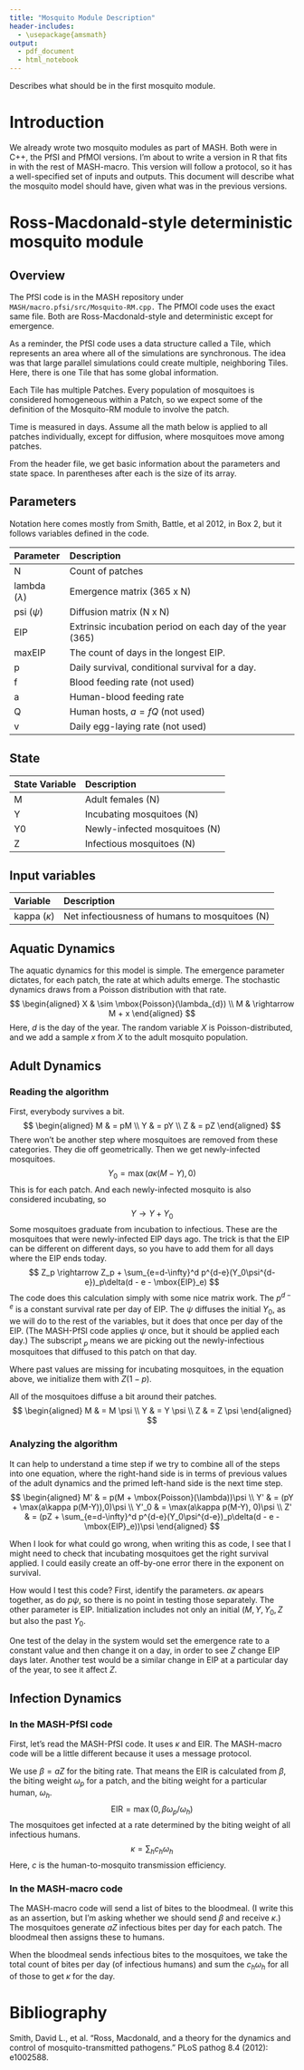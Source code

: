 ```yaml
---
title: "Mosquito Module Description"
header-includes:
  - \usepackage{amsmath}
output:
  - pdf_document
  - html_notebook
---
```


Describes what should be in the first mosquito module.

# Introduction

We already wrote two mosquito modules as part of MASH.
Both were in C++, the PfSI and PfMOI versions. I'm about
to write a version in R that fits in with the rest of
MASH-macro. This version will follow a protocol, so it
has a well-specified set of inputs and outputs. This document
will describe what the mosquito model should have,
given what was in the previous versions.


# Ross-Macdonald-style deterministic mosquito module

## Overview
The PfSI code is in the MASH repository under
`MASH/macro.pfsi/src/Mosquito-RM.cpp.` The PfMOI code
uses the exact same file. Both are Ross-Macdonald-style
and deterministic except for emergence.

As a reminder, the PfSI code uses a data structure called
a Tile, which represents an area where all of the
simulations are synchronous. The idea was that large
parallel simulations could create multiple, neighboring
Tiles. Here, there is one Tile that has some global
information.

Each Tile has multiple Patches. Every population of
mosquitoes is considered homogeneous within a Patch,
so we expect some of the definition of the Mosquito-RM
module to involve the patch.

Time is measured in days. Assume all the math below is applied to
all patches individually, except for diffusion, where
mosquitoes move among patches.

From the header file, we get basic information about
the parameters and state space. In parentheses after each
is the size of its array.


## Parameters

Notation here comes mostly from Smith, Battle, et al 2012, in Box 2, but
it follows variables defined in the code.

Parameter           Description
------------------- ----------------------------------------------------------
N                   Count of patches
lambda ($\lambda$)  Emergence matrix (365 x N)
psi ($\psi$)        Diffusion matrix (N x N)
EIP                 Extrinsic incubation period on each day of the year (365)
maxEIP              The count of days in the longest EIP.
p                   Daily survival, conditional survival for a day.
f                   Blood feeding rate (not used)
a                   Human-blood feeding rate
Q                   Human hosts, $a = fQ$ (not used)
v                   Daily egg-laying rate (not used)


## State

State Variable  Description
--------------- ---------------------------------------------------
M               Adult females (N)
Y               Incubating mosquitoes (N)
Y0              Newly-infected mosquitoes (N)
Z               Infectious mosquitoes (N)

## Input variables

Variable            Description
------------------  -----------------------------------------------
kappa ($\kappa$)    Net infectiousness of humans to mosquitoes (N)


## Aquatic Dynamics

The aquatic dynamics for this model is simple.
The emergence parameter dictates, for each patch, the rate
at which adults emerge. The stochastic dynamics draws
from a Poisson distribution with that rate.
$$
\begin{aligned}
  X & \sim \mbox{Poisson}(\lambda_{d}) \\
  M & \rightarrow M + x
\end{aligned}
$$
Here, $d$ is the day of the year. The random variable $X$
is Poisson-distributed, and we add a sample $x$ from $X$
to the adult mosquito population.

## Adult Dynamics

### Reading the algorithm
First, everybody survives a bit.
$$
\begin{aligned}
  M & = pM \\
  Y & = pY \\
  Z & = pZ
\end{aligned}
$$
There won't be another step where mosquitoes are removed from
these categories. They die off geometrically.
Then we get newly-infected mosquitoes.
$$
 Y_{0} = \max(a\kappa(M-Y), 0)
$$
This is for each patch. And each newly-infected mosquito is
also considered incubating, so
$$
  Y\rightarrow Y + Y_{0}
$$
Some mosquitoes graduate from incubation to infectious.
These are the mosquitoes that were newly-infected EIP
days ago. The trick is that the EIP can be different on
different days, so you have to add them for all days where
the EIP ends today.
$$
Z_p \rightarrow Z_p + \sum_{e=d-\infty}^d p^{d-e}(Y_0\psi^{d-e})_p\delta(d - e - \mbox{EIP}_e)
$$
The code does this calculation simply with some nice matrix work.
The $p^{d-e}$ is a constant survival rate per day of EIP.
The $\psi$ diffuses the initial $Y_0$, as we will do to
the rest of the variables, but it does that once per day
of the EIP. (The MASH-PfSI code applies $\psi$ once, but it
should be applied each day.) The subscript ${}_p$ means we are
picking out the newly-infectious mosquitoes that
diffused to this patch on that day.

Where past values are missing for incubating mosquitoes, in
the equation above, we initialize them with $Z(1-p)$.

All of the mosquitoes diffuse a bit around their patches.
$$
\begin{aligned}
  M & = M \psi \\
  Y & = Y \psi \\
  Z & = Z \psi
\end{aligned}
$$

### Analyzing the algorithm

It can help to understand a time step if we try to combine all
of the steps into one equation, where the right-hand
side is in terms of previous values of the adult dynamics and the
primed left-hand side is the next time step.
$$
\begin{aligned}
  M' & = p(M + \mbox{Poisson}(\lambda))\psi \\
  Y' & = (pY + \max(a\kappa p(M-Y)),0)\psi \\
  Y'_0 & = \max(a\kappa p(M-Y), 0)\psi \\
  Z' & = (pZ + \sum_{e=d-\infty}^d p^{d-e}(Y_0\psi^{d-e})_p\delta(d - e - \mbox{EIP}_e))\psi
\end{aligned}
$$

When I look for what could go wrong, when writing this as code,
I see that I might need to check that incubating mosquitoes get
the right survival applied. I could easily create an off-by-one
error there in the exponent on survival.

How would I test this code? First, identify the parameters.
$a\kappa$ apears together, as do $p\psi$, so there is no point
in testing those separately. The other parameter
is EIP. Initialization includes not only an initial $(M, Y, Y_0, Z$
but also the past $Y_0$.

One test of the delay in the system would set the emergence
rate to a constant value and then change it on a day, in
order to see $Z$ change EIP days later. Another test would
be a similar change in EIP at a particular day of the year,
to see it affect $Z$.

## Infection Dynamics

### In the MASH-PfSI code
First, let's read the MASH-PfSI code. It uses $\kappa$ and EIR.
The MASH-macro code will be a little different because it uses
a message protocol.

We use $\beta = a Z$ for the biting rate. That means
the EIR is calculated from $\beta$, the biting weight $\omega_p$
for a patch, and the biting weight for a particular human, $\omega_h$.
$$
  \mbox{EIR} = \max(0, \beta \omega_p / \omega_h)
$$
The mosquitoes get infected at a rate determined by the
biting weight of all infectious humans.
$$
  \kappa = \sum_h c_h\omega_h
$$
Here, $c$ is the human-to-mosquito transmission efficiency.


### In the MASH-macro code

The MASH-macro code will send a list of bites to the bloodmeal.
(I write this as an assertion, but I'm asking whether we
should send $\beta$ and receive $\kappa$.)
The mosquitoes generate $aZ$ infectious bites per day for each patch.
The bloodmeal then assigns these to humans.

When the bloodmeal sends infectious bites to the mosquitoes,
we take the total count of bites per day (of infectious humans)
and sum the $c_h\omega_h$ for all of those to get $\kappa$ for
the day.

# Bibliography

Smith, David L., et al. "Ross, Macdonald, and a theory for the dynamics and control of mosquito-transmitted pathogens." PLoS pathog 8.4 (2012): e1002588.
